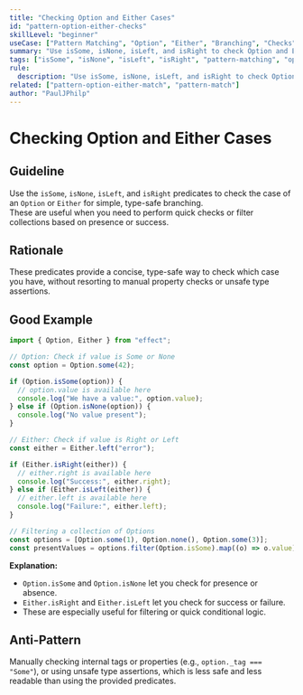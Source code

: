 ```yaml
---
title: "Checking Option and Either Cases"
id: "pattern-option-either-checks"
skillLevel: "beginner"
useCase: ["Pattern Matching", "Option", "Either", "Branching", "Checks"]
summary: "Use isSome, isNone, isLeft, and isRight to check Option and Either cases for simple, type-safe branching."
tags: ["isSome", "isNone", "isLeft", "isRight", "pattern-matching", "option", "either", "checks"]
rule:
  description: "Use isSome, isNone, isLeft, and isRight to check Option and Either cases for simple, type-safe conditional logic."
related: ["pattern-option-either-match", "pattern-match"]
author: "PaulJPhilp"
---
```


# Checking Option and Either Cases

## Guideline

Use the `isSome`, `isNone`, `isLeft`, and `isRight` predicates to check the case of an `Option` or `Either` for simple, type-safe branching.  
These are useful when you need to perform quick checks or filter collections based on presence or success.

## Rationale

These predicates provide a concise, type-safe way to check which case you have, without resorting to manual property checks or unsafe type assertions.

## Good Example

```typescript
import { Option, Either } from "effect";

// Option: Check if value is Some or None
const option = Option.some(42);

if (Option.isSome(option)) {
  // option.value is available here
  console.log("We have a value:", option.value);
} else if (Option.isNone(option)) {
  console.log("No value present");
}

// Either: Check if value is Right or Left
const either = Either.left("error");

if (Either.isRight(either)) {
  // either.right is available here
  console.log("Success:", either.right);
} else if (Either.isLeft(either)) {
  // either.left is available here
  console.log("Failure:", either.left);
}

// Filtering a collection of Options
const options = [Option.some(1), Option.none(), Option.some(3)];
const presentValues = options.filter(Option.isSome).map((o) => o.value); // [1, 3]
```

**Explanation:**  
- `Option.isSome` and `Option.isNone` let you check for presence or absence.
- `Either.isRight` and `Either.isLeft` let you check for success or failure.
- These are especially useful for filtering or quick conditional logic.

## Anti-Pattern

Manually checking internal tags or properties (e.g., `option._tag === "Some"`), or using unsafe type assertions, which is less safe and less readable than using the provided predicates.